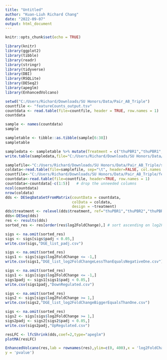 ---
title: "Untitled"
author: "Kuan-Liuh Richard Chang"
date: "2022-09-07"
output: html_document
---

```{r setup, include=FALSE}
knitr::opts_chunk$set(echo = TRUE)
```

```{r load library}

library(knitr)
library(ggplot2)
library(tibble)
library(readr)
library(stringr)
library(tidyverse)
library(DBI)
library(RSQLite)
library(DESeq2)
library(apeglm)
library(EnhancedVolcano)

```

```{r load count table}

setwd("C:/Users/Richard/Downloads/SU Honors/Data/Pair_AB_Triple")
countfile <- "featureCounts_output.tsv"
countdata <- read.table(file=countfile, header = TRUE, row.names = 1)
countdata

```

```{r load Sample table}

sample <- names(countdata)
sample

sampletable <- tibble::as.tibble(sample[6:38])
sampletable

sampledata <- sampletable %>% mutate(Treatment = c("thuPBR1","thuPBR1","thuPBR1","thuPBR1","thuPBR1","thuPBR2","thuPBR2","thuPBR2","thuPBR2","thuPBR2","thuPBR3","thuPBR3","thuPBR3","thuPBR3","thuPBR3","thuPBR4","thuPBR4","thuPBR4","thuPBR4","thuTBR1","thuTBR1","thuTBR1","thuTBR2","thuTBR2","thuTBR2","thuTBR3","thuTBR3","thuTBR3","thuTBR3","thuTBR4","thuTBR4","thuTBR4","thuTBR4"))
write.table(sampledata,file="C:/Users/Richard/Downloads/SU Honors/Data/Pair_AB_Triple/sampletable.tsv",quote = FALSE,col.names = FALSE,row.names = FALSE,sep = "\t")

```

```{r load DESeq2}

samplefile<-"C:/Users/Richard/Downloads/SU Honors/Data/Pair_AB_Triple/sampletable.tsv"
coldata<-read.table(file=samplefile, sep="\t", header=FALSE, col.names = as.factor(c("","treatment")), row.names=1)
countfile<-"C:/Users/Richard/Downloads/SU Honors/Data/Pair_AB_Triple/featureCounts_output.tsv"
countdata<-read.table(file=countfile, header=TRUE, row.names = 1)
countdata<-countdata[-c(1:5)] 	# drop the unneeded columns
ncol(countdata)
nrow(coldata)
dds <- DESeqDataSetFromMatrix(countData = countdata, 
                              colData = coldata, 
                              design = ~treatment)
dds$treatment <- relevel(dds$treatment, ref="thuPBR1","thuPBR2","thuPBR3","thuPBR4" )
dds<-DESeq(dds)
res <- results(dds)
sorted_res <- res[order(res$log2FoldChange),] # sort ascending on log2FoldChange

```
```{r filter padj}

sigs <- na.omit(sorted_res)
sigs <- sigs[sigs$padj < 0.05,]
write.csv(sigs,"DGE_list_padj.csv")

```

```{r filter log2FoldChange less than -1}

sigs <- na.omit(sorted_res)
sigs1 <- sigs[sigs$log2FoldChange <= -1,]
write.csv(sigs1,"DGE_list_log2FoldChangeLessThanEqualsNegativeOne.csv")

```

```{r filter log2FoldChange less than -1 padj}

sigs <- na.omit(sorted_res)
sigs1 <- sigs[sigs$log2FoldChange <= -1,]
sigs1padj <- sigs1[sigs1$padj < 0.05,]
write.csv(sigs1padj,"DownRegulated.csv")

```

```{r filter log2FoldChange bigger than 1}

sigs <- na.omit(sorted_res)
sigs2 <- sigs[sigs$log2FoldChange >= 1,]
write.csv(sigs2,"DGE_list_log2FoldChangeBiggerEqualsThanOne.csv")

```

```{r filter log2FoldChange bigger than 1 padj}

sigs <- na.omit(sorted_res)
sigs2 <- sigs[sigs$log2FoldChange >= 1,]
sigs2padj <- sigs2[sigs2$padj < 0.05,]
write.csv(sigs2padj,"UpRegulated.csv")

```

```{r load MA Plot}

resLFC <- lfcShrink(dds,coef=2,type="apeglm")
plotMA(resLFC)

```

```{r load Volcano Plot}

EnhancedVolcano(res,lab = rownames(res),ylim=c(0, 400),x = 'log2FoldChange',
y = 'pvalue')

```